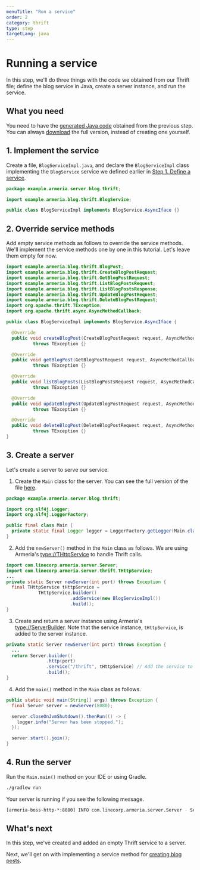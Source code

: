```yaml
---
menuTitle: "Run a service"
order: 2
category: thrift
type: step
targetLang: java
---
```


# Running a service

In this step, we'll do three things with the code we obtained from our Thrift file; define the blog service in Java, create a server instance, and run the service.

<TutorialSteps current={2} />

## What you need

You need to have the [generated Java code](/tutorials/thrift/blog/define-service#3-compile-the-thrift-file) obtained from the previous step.
You can always [download](https://github.com/line/armeria-examples/tree/main/tutorials/thrift) the full version, instead of creating one yourself.

## 1. Implement the service

Create a file, `BlogServiceImpl.java`, and declare the `BlogServiceImpl` class implementing the `BlogService` service we defined earlier in [Step 1. Define a service](/tutorials/thrift/blog/define-service).

```java filename=BlogServiceImpl.java
package example.armeria.server.blog.thrift;

import example.armeria.blog.thrift.BlogService;

public class BlogServiceImpl implements BlogService.AsyncIface {}
```

## 2. Override service methods

Add empty service methods as follows to override the service methods.
We'll implement the service methods one by one in this tutorial.
Let's leave them empty for now.

```java filename=BlogServiceImpl.java
import example.armeria.blog.thrift.BlogPost;
import example.armeria.blog.thrift.CreateBlogPostRequest;
import example.armeria.blog.thrift.GetBlogPostRequest;
import example.armeria.blog.thrift.ListBlogPostsRequest;
import example.armeria.blog.thrift.ListBlogPostsResponse;
import example.armeria.blog.thrift.UpdateBlogPostRequest;
import example.armeria.blog.thrift.DeleteBlogPostRequest;
import org.apache.thrift.TException;
import org.apache.thrift.async.AsyncMethodCallback;

public class BlogServiceImpl implements BlogService.AsyncIface {

  @Override
  public void createBlogPost(CreateBlogPostRequest request, AsyncMethodCallback<BlogPost> resultHandler)
          throws TException {}

  @Override
  public void getBlogPost(GetBlogPostRequest request, AsyncMethodCallback<BlogPost> resultHandler)
          throws TException {}

  @Override
  public void listBlogPosts(ListBlogPostsRequest request, AsyncMethodCallback<ListBlogPostsResponse> resultHandler)
          throws TException {}

  @Override
  public void updateBlogPost(UpdateBlogPostRequest request, AsyncMethodCallback<BlogPost> resultHandler)
          throws TException {}

  @Override
  public void deleteBlogPost(DeleteBlogPostRequest request, AsyncMethodCallback<Void> resultHandler)
          throws TException {}
}
```

## 3. Create a server

Let's create a server to serve our service.

1. Create the `Main` class for the server.
You can see the full version of the file [here](https://github.com/line/armeria-examples/tree/main/tutorials/thrift/src/main/java/example/armeria/server/blog/thrift/Main.java).
  ```java filename=Main.java
  package example.armeria.server.blog.thrift;

  import org.slf4j.Logger;
  import org.slf4j.LoggerFactory;

  public final class Main {
    private static final Logger logger = LoggerFactory.getLogger(Main.class);
  }
  ```
2. Add the `newServer()` method in the `Main` class as follows.
We are using Armeria's <type://THttpService> to handle Thrift calls.
  ```java filename=Main.java
  import com.linecorp.armeria.server.Server;
  import com.linecorp.armeria.server.thrift.THttpService;
  ...
  private static Server newServer(int port) throws Exception {
    final THttpService tHttpService =
              THttpService.builder()
                          .addService(new BlogServiceImpl())
                          .build();
  }
  ```
3. Create and return a server instance using Armeria's <type://ServerBuilder>.
Note that the service instance, `tHttpService`, is added to the server instance.
  ```java filename=Main.java
  private static Server newServer(int port) throws Exception {
    ...
    return Server.builder()
                 .http(port)
                 .service("/thrift", tHttpService) // Add the service to server
                 .build();
  }
  ```
4. Add the `main()` method in the `Main` class as follows.
  ```java filename=Main.java
  public static void main(String[] args) throws Exception {
    final Server server = newServer(8080);

    server.closeOnJvmShutdown().thenRun(() -> {
      logger.info("Server has been stopped.");
    });

    server.start().join();
  }
  ```

## 4. Run the server

Run the `Main.main()` method on your IDE or using Gradle.
```bash
./gradlew run
```

Your server is running if you see the following message.
```bash
[armeria-boss-http-*:8080] INFO com.linecorp.armeria.server.Server - Serving HTTP at /[0:0:0:0:0:0:0:0]:8080 - http://127.0.0.1:8080/
```

## What's next

In this step, we've created and added an empty Thrift service to a server.

Next, we'll get on with implementing a service method for [creating blog posts](/tutorials/thrift/blog/implement-create).

<TutorialSteps current={2} />
